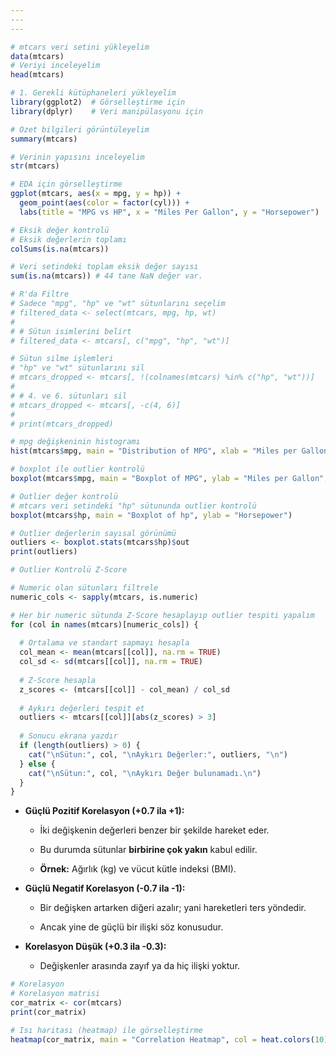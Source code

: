 ```yaml
---
---
---
```


```r
# mtcars veri setini yükleyelim
data(mtcars)
# Veriyi inceleyelim
head(mtcars)

```

```r
# 1. Gerekli kütüphaneleri yükleyelim
library(ggplot2)  # Görselleştirme için
library(dplyr)    # Veri manipülasyonu için
```

```r
# Özet bilgileri görüntüleyelim
summary(mtcars)
```

```r
# Verinin yapısını inceleyelim
str(mtcars)
```

```r
# EDA için görselleştirme
ggplot(mtcars, aes(x = mpg, y = hp)) +
  geom_point(aes(color = factor(cyl))) +
  labs(title = "MPG vs HP", x = "Miles Per Gallon", y = "Horsepower")
```

```r
# Eksik değer kontrolü
# Eksik değerlerin toplamı
colSums(is.na(mtcars))

# Veri setindeki toplam eksik değer sayısı
sum(is.na(mtcars)) # 44 tane NaN değer var.

```

```r
# R'da Filtre
# Sadece "mpg", "hp" ve "wt" sütunlarını seçelim
# filtered_data <- select(mtcars, mpg, hp, wt)
# 
# # Sütun isimlerini belirt
# filtered_data <- mtcars[, c("mpg", "hp", "wt")]
```

```r
# Sütun silme işlemleri
# "hp" ve "wt" sütunlarını sil
# mtcars_dropped <- mtcars[, !(colnames(mtcars) %in% c("hp", "wt"))]
# 
# # 4. ve 6. sütunları sil
# mtcars_dropped <- mtcars[, -c(4, 6)]
# 
# print(mtcars_dropped)

```

```r
# mpg değişkeninin histogramı
hist(mtcars$mpg, main = "Distribution of MPG", xlab = "Miles per Gallon", col = "skyblue", border = "black")

# boxplot ile outlier kontrolü
boxplot(mtcars$mpg, main = "Boxplot of MPG", ylab = "Miles per Gallon", col = "orange")
```

```r
# Outlier değer kontrolü
# mtcars veri setindeki "hp" sütununda outlier kontrolü
boxplot(mtcars$hp, main = "Boxplot of hp", ylab = "Horsepower")

# Outlier değerlerin sayısal görünümü
outliers <- boxplot.stats(mtcars$hp)$out
print(outliers)
```

```r
# Outlier Kontrolü Z-Score

# Numeric olan sütunları filtrele
numeric_cols <- sapply(mtcars, is.numeric)

# Her bir numeric sütunda Z-Score hesaplayıp outlier tespiti yapalım
for (col in names(mtcars)[numeric_cols]) {
  
  # Ortalama ve standart sapmayı hesapla
  col_mean <- mean(mtcars[[col]], na.rm = TRUE)
  col_sd <- sd(mtcars[[col]], na.rm = TRUE)
  
  # Z-Score hesapla
  z_scores <- (mtcars[[col]] - col_mean) / col_sd
  
  # Aykırı değerleri tespit et
  outliers <- mtcars[[col]][abs(z_scores) > 3]
  
  # Sonucu ekrana yazdır
  if (length(outliers) > 0) {
    cat("\nSütun:", col, "\nAykırı Değerler:", outliers, "\n")
  } else {
    cat("\nSütun:", col, "\nAykırı Değer bulunamadı.\n")
  }
}
```

-   **Güçlü Pozitif Korelasyon (+0.7 ila +1):**

    -   İki değişkenin değerleri benzer bir şekilde hareket eder.

    -   Bu durumda sütunlar **birbirine çok yakın** kabul edilir.

    -   **Örnek:** Ağırlık (kg) ve vücut kütle indeksi (BMI).

-   **Güçlü Negatif Korelasyon (-0.7 ila -1):**

    -   Bir değişken artarken diğeri azalır; yani hareketleri ters yöndedir.

    -   Ancak yine de güçlü bir ilişki söz konusudur.

-   **Korelasyon Düşük (+0.3 ila -0.3):**

    -   Değişkenler arasında zayıf ya da hiç ilişki yoktur.

```r
# Korelasyon
# Korelasyon matrisi
cor_matrix <- cor(mtcars)
print(cor_matrix)

# Isı haritası (heatmap) ile görselleştirme
heatmap(cor_matrix, main = "Correlation Heatmap", col = heat.colors(10), scale = "column")
```
